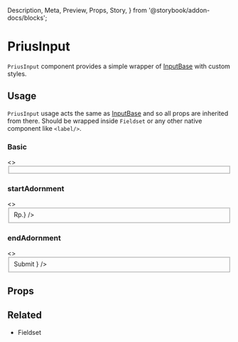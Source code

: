   Description,
  Meta,
  Preview,
  Props,
  Story,
} from '@storybook/addon-docs/blocks';


<Meta
  component={PriusInput}
  id="Components|PriusInput"
  title="Components|PriusInput"
/>

# PriusInput

`PriusInput` component provides a simple wrapper of [InputBase](https://material-ui.com/api/input-base/#inputbase-api) with custom styles.

## Usage

`PriusInput` usage acts the same as [InputBase](https://material-ui.com/api/input-base/#inputbase-api) and so all props are inherited from there. Should be wrapped inside `Fieldset` or any other native component like `<label/>`.

### Basic

<Preview>
  <Story name="Basic">
    <>
      <Fieldset inputId="min-buyer" label="Min. Pembelian">
        <PriusInput
          name="name"
          type="text"
          id="min-buyer"
          placeholder="50,000"
        />
      </Fieldset>
    </>
  </Story>
</Preview>

### startAdornment

<Preview>
  <Story name="StartAdornment">
    <>
      <Fieldset inputId="min-buyer" label="Min. Pembelian">
        <PriusInput
          name="name"
          type="text"
          id="min-buyer"
          placeholder="50,000"
          startAdornment={<InputAdornment position="start">Rp.</InputAdornment>}
        />
      </Fieldset>
    </>
  </Story>
</Preview>

### endAdornment

<Preview>
  <Story name="EndAdornment">
    <>
      <Fieldset inputId="min-buyer" label="Min. Pembelian">
        <PriusInput
          name="name"
          type="text"
          id="min-buyer"
          placeholder="50,000"
          endAdornment={
            <Button variant="contained" style={{ borderRadius: 0 }}>
              Submit
            </Button>
          }
        />
      </Fieldset>
    </>
  </Story>
</Preview>

## Props

<Props of={PriusInput} />

## Related

- <LinkTo kind="Components|Fieldset">Fieldset</LinkTo>
